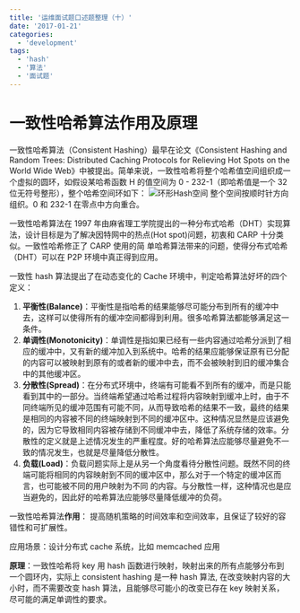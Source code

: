 ```yaml
---
title: '运维面试题口述题整理（十）'
date: '2017-01-21'
categories:
  - 'development'
tags:
  - 'hash'
  - '算法'
  - '面试题'
---
```


# 一致性哈希算法作用及原理

一致性哈希算法（Consistent Hashing）最早在论文《Consistent Hashing and Random Trees: Distributed Caching Protocols for Relieving Hot Spots on the World Wide Web》中被提出。简单来说，一致性哈希将整个哈希值空间组织成一个虚拟的圆环，如假设某哈希函数 H 的值空间为 0 - 232-1（即哈希值是一个 32 位无符号整形），整个哈希空间环如下： ![环形Hash空间](images/20140411000507734.png) 整个空间按顺时针方向组织。0 和 232-1 在零点中方向重合。

一致性哈希算法在 1997 年由麻省理工学院提出的一种分布式哈希（DHT）实现算法，设计目标是为了解决因特网中的热点(Hot spot)问题，初衷和 CARP 十分类似。一致性哈希修正了 CARP 使用的简 单哈希算法带来的问题，使得分布式哈希（DHT）可以在 P2P 环境中真正得到应用。

一致性 hash 算法提出了在动态变化的 Cache 环境中，判定哈希算法好坏的四个定义：
1. **平衡性(Balance)**：平衡性是指哈希的结果能够尽可能分布到所有的缓冲中去，这样可以使得所有的缓冲空间都得到利用。很多哈希算法都能够满足这一条件。
2. **单调性(Monotonicity)**：单调性是指如果已经有一些内容通过哈希分派到了相应的缓冲中，又有新的缓冲加入到系统中。哈希的结果应能够保证原有已分配的内容可以被映射到原有的或者新的缓冲中去，而不会被映射到旧的缓冲集合中的其他缓冲区。
3. **分散性(Spread)**：在分布式环境中，终端有可能看不到所有的缓冲，而是只能看到其中的一部分。当终端希望通过哈希过程将内容映射到缓冲上时，由于不同终端所见的缓冲范围有可能不同，从而导致哈希的结果不一致，最终的结果是相同的内容被不同的终端映射到不同的缓冲区中。这种情况显然是应该避免的，因为它导致相同内容被存储到不同缓冲中去，降低了系统存储的效率。分散性的定义就是上述情况发生的严重程度。好的哈希算法应能够尽量避免不一致的情况发生，也就是尽量降低分散性。
4. **负载(Load)**：负载问题实际上是从另一个角度看待分散性问题。既然不同的终端可能将相同的内容映射到不同的缓冲区中，那么对于一个特定的缓冲区而言，也可能被不同的用户映射为不同 的内容。与分散性一样，这种情况也是应当避免的，因此好的哈希算法应能够尽量降低缓冲的负荷。

一致性哈希算法**作用**： 提高随机策略的时间效率和空间效率，且保证了较好的容错性和可扩展性。

应用场景：设计分布式 cache 系统，比如 memcached 应用

**原理**：一致性哈希将 key 用 hash 函数进行映射，映射出来的所有点能够分布到一个圆环内，实际上 consistent hashing 是一种 hash 算法, 在改变映射内容的大小时，而不需要改变 hash 算法，且能够尽可能小的改变已存在 key 映射关系，尽可能的满足单调性的要求。
